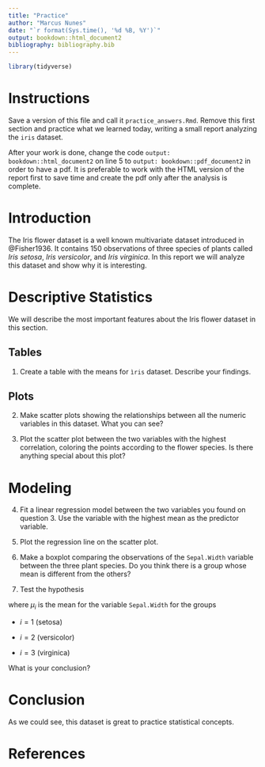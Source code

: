 ```yaml
---
title: "Practice"
author: "Marcus Nunes"
date: "`r format(Sys.time(), '%d %B, %Y')`"
output: bookdown::html_document2
bibliography: bibliography.bib
---
```


```r
library(tidyverse)
```

# Instructions

Save a version of this file and call it `practice_answers.Rmd`. Remove this first section and practice what we learned today, writing a small report analyzing the `iris` dataset. 

After your work is done, change the code `output: bookdown::html_document2` on line 5 to `output: bookdown::pdf_document2` in order to have a pdf. It is preferable to work with the HTML version of the report first to save time and create the pdf only after the analysis is complete.



# Introduction

The Iris flower dataset is a well known multivariate dataset introduced in @Fisher1936. It contains 150 observations of three species of plants called _Iris setosa_, _Iris versicolor_, and _Iris virginica_. In this report we will analyze this dataset and show why it is interesting.

# Descriptive Statistics

We will describe the most important features about the Iris flower dataset in this section.

## Tables

1. Create a table with the means for `ìris` dataset. Describe your findings.


## Plots

2. Make scatter plots showing the relationships between all the numeric variables in this dataset. What you can see?

3. Plot the scatter plot between the two variables with the highest correlation, coloring the points according to the flower species. Is there anything special about this plot?



# Modeling

4. Fit a linear regression model between the two variables you found on question 3. Use the variable with the highest mean as the predictor variable.

5. Plot the regression line on the scatter plot.

6. Make a boxplot comparing the observations of the `Sepal.Width` variable between the three plant species. Do you think there is a group whose mean is different from the others?

7. Test the hypothesis

\begin{align*}
H_0 &: \mu_1 = \mu_2 = \mu_3 \\
H_0 &: \mbox{at least one pair $\mu_i \neq \mu_j$, if $i \neq j$}
\end{align*}

\noindent where $\mu_i$ is the mean for the variable `Sepal.Width` for the groups 

* $i = 1 \mbox{ (setosa})$

* $i = 2 \mbox{ (versicolor})$

* $i = 3 \mbox{ (virginica})$

What is your conclusion?

# Conclusion

As we could see, this dataset is great to practice statistical concepts.

# References





